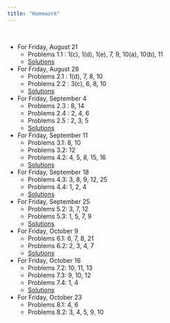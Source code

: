 ```yaml
---
title: "Homework"
---
```


<br>

- For Friday, August 21
  - Problems 1.1 : 1(c), 1(d), 1(e), 7, 9, 10(a), 10(b), 11 
  - [Solutions](homework/hw1.pdf)
- For Friday, August 28
  - Problems 2.1 : 1(d), 7, 8, 10
  - Problems 2.2 : 3(c), 6, 8, 10
  - [Solutions](homework/hw2.pdf)
- For Friday, September 4
  - Problems 2.3 : 8, 14
  - Problems 2.4 : 2, 4, 6 
  - Problems 2.5 : 2, 3, 5 
  - [Solutions](homework/hw3.pdf)
- For Friday, September 11
  - Problems 3.1: 8, 10
  - Problems 3.2: 12
  - Problems 4.2: 4, 5, 8, 15, 16
  - [Solutions](homework/hw4.pdf)
- For Friday, September 18
  - Problems 4.3: 3, 8, 9, 12, 25
  - Problems 4.4: 1, 2, 4
  - [Solutions](homework/hw5.pdf)
- For Friday, September 25
  - Problems 5.2: 3, 7, 12
  - Problems 5.3: 1, 5, 7, 9
  - [Solutions](homework/hw6.pdf)
- For Friday, October 9
  - Problems 6.1: 6, 7, 8, 21
  - Problems 6.2: 2, 3, 4, 7
  - [Solutions](homework/hw7.pdf)
- For Friday, October 16 
  - Problems 7.2: 10, 11, 13
  - Problems 7.3: 9, 10, 12 
  - Problems 7.4: 1, 4 
  - [Solutions](homework/hw8.pdf)
- For Friday, October 23 
  - Problems 8.1: 4, 6 
  - Problems 8.2: 3, 4, 5, 9, 10
